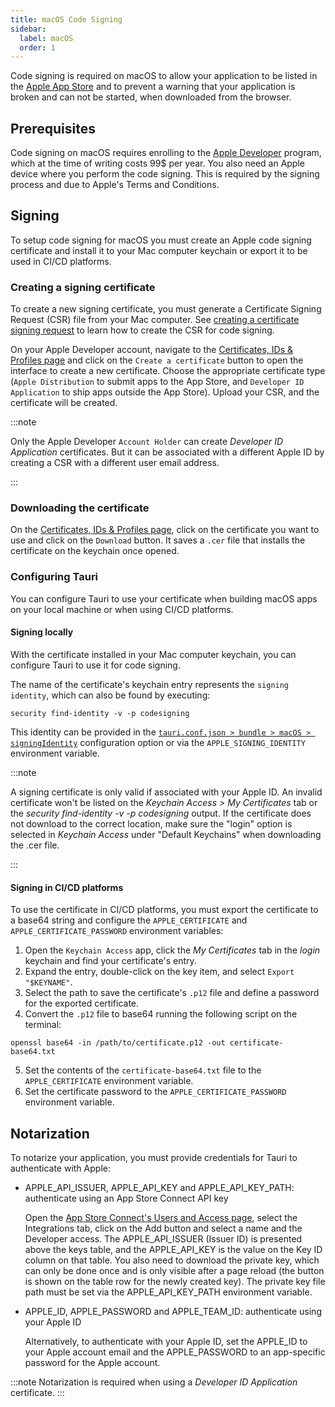 ```yaml
---
title: macOS Code Signing
sidebar:
  label: macOS
  order: 1
---
```


Code signing is required on macOS to allow your application to be listed in the [Apple App Store] and to prevent a warning that your application is broken and can not be started, when downloaded from the browser.

## Prerequisites

Code signing on macOS requires enrolling to the [Apple Developer] program, which at the time of writing costs 99$ per year.
You also need an Apple device where you perform the code signing. This is required by the signing process and due to Apple's Terms and Conditions.

## Signing

To setup code signing for macOS you must create an Apple code signing certificate and
install it to your Mac computer keychain or export it to be used in CI/CD platforms.

### Creating a signing certificate

To create a new signing certificate, you must generate a Certificate Signing Request (CSR) file from your Mac computer.
See [creating a certificate signing request] to learn how to create the CSR for code signing.

On your Apple Developer account, navigate to the [Certificates, IDs & Profiles page]
and click on the `Create a certificate` button to open the interface to create a new certificate.
Choose the appropriate certificate type (`Apple Distribution` to submit apps to the App Store, and `Developer ID Application` to ship apps outside the App Store).
Upload your CSR, and the certificate will be created.

:::note

Only the Apple Developer `Account Holder` can create _Developer ID Application_ certificates. But it can be associated with a different Apple ID by creating a CSR with a different user email address.

:::

### Downloading the certificate

On the [Certificates, IDs & Profiles page], click on the certificate you want to use and click on the `Download` button.
It saves a `.cer` file that installs the certificate on the keychain once opened.

### Configuring Tauri

You can configure Tauri to use your certificate when building macOS apps on your local machine or when using CI/CD platforms.

#### Signing locally

With the certificate installed in your Mac computer keychain, you can configure Tauri to use it for code signing.

The name of the certificate's keychain entry represents the `signing identity`, which can also be found by executing:

```
security find-identity -v -p codesigning
```

This identity can be provided in the [`tauri.conf.json > bundle > macOS > signingIdentity`] configuration option or
via the `APPLE_SIGNING_IDENTITY` environment variable.

:::note

A signing certificate is only valid if associated with your Apple ID.
An invalid certificate won't be listed on the _Keychain Access > My Certificates_ tab
or the _security find-identity -v -p codesigning_ output.
If the certificate does not download to the correct location, make sure the "login" option is selected in _Keychain Access_
under "Default Keychains" when downloading the .cer file.

:::

#### Signing in CI/CD platforms

To use the certificate in CI/CD platforms, you must export the certificate to a base64 string
and configure the `APPLE_CERTIFICATE` and `APPLE_CERTIFICATE_PASSWORD` environment variables:

1. Open the `Keychain Access` app, click the _My Certificates_ tab in the _login_ keychain and find your certificate's entry.
2. Expand the entry, double-click on the key item, and select `Export "$KEYNAME"`.
3. Select the path to save the certificate's `.p12` file and define a password for the exported certificate.
4. Convert the `.p12` file to base64 running the following script on the terminal:

```
openssl base64 -in /path/to/certificate.p12 -out certificate-base64.txt
```

5. Set the contents of the `certificate-base64.txt` file to the `APPLE_CERTIFICATE` environment variable.
6. Set the certificate password to the `APPLE_CERTIFICATE_PASSWORD` environment variable.

## Notarization

To notarize your application, you must provide credentials for Tauri to authenticate with Apple:

- APPLE_API_ISSUER, APPLE_API_KEY and APPLE_API_KEY_PATH: authenticate using an App Store Connect API key

  Open the [App Store Connect's Users and Access page], select the Integrations tab, click on the Add button and select a name and the Developer access.
  The APPLE_API_ISSUER (Issuer ID) is presented above the keys table, and the APPLE_API_KEY is the value on the Key ID column on that table.
  You also need to download the private key, which can only be done once and is only visible after a page reload (the button is shown on the table row for the newly created key).
  The private key file path must be set via the APPLE_API_KEY_PATH environment variable.

- APPLE_ID, APPLE_PASSWORD and APPLE_TEAM_ID: authenticate using your Apple ID

  Alternatively, to authenticate with your Apple ID, set the APPLE_ID to your Apple account email and the APPLE_PASSWORD to an app-specific password for the Apple account.

:::note
Notarization is required when using a _Developer ID Application_ certificate.
:::

[Certificates]: https://developer.apple.com/account/resources/certificates/list
[Apple Developer]: https://developer.apple.com
[Apple App Store]: https://www.apple.com/app-store/
[App Store Connect's Users and Access page]: https://appstoreconnect.apple.com/access/users
[`tauri.conf.json > bundle > macOS > signingIdentity`]: /reference/config/#signingidentity
[creating a certificate signing request]: https://developer.apple.com/help/account/create-certificates/create-a-certificate-signing-request
[Certificates, IDs & Profiles page]: https://developer.apple.com/account/resources/certificates/list
